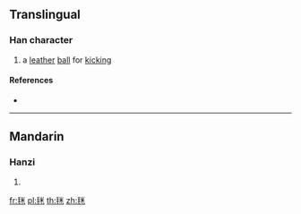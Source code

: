 ==Translingual==

===Han character===
{{Han char|rn=82|rad=毛|as=06|sn=10|four=|canj=HUFD|ids=⿺毛米}}

# a [[leather]] [[ball]] for [[kick]]ing

====References====
* {{Han ref|kx=0593.091|dkj=16828|dj=0985.200|hdz=31997.140|uh=6BE9|ud=27625}}

----

==Mandarin==

===Hanzi===
{{cmn-hanzi|pin=[[jú]] ([[ju2]])|wg=chü<sup>2</sup>}}

# {{defn|lang=cmn|sort=毛06}}

[[fr:毩]]
[[pl:毩]]
[[th:毩]]
[[zh:毩]]